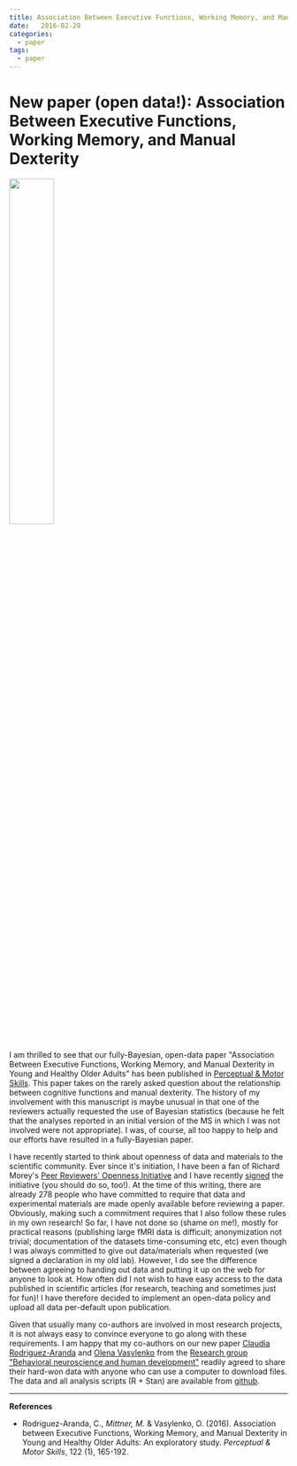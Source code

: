 ```yaml
---
title: Association Between Executive Functions, Working Memory, and Manual Dexterity
date:   2016-02-29
categories:   
  - paper
tags:   
  - paper
---
```

New paper (open data!): Association Between Executive Functions, Working Memory, and Manual Dexterity
=====================================================================================================

[![](/pics/kincog.png){.align-center
width="40.0%"}](http://pms.sagepub.com/content/122/1/165.abstract)

I am thrilled to see that our fully-Bayesian, open-data paper
\"Association Between Executive Functions, Working Memory, and Manual
Dexterity in Young and Healthy Older Adults\" has been published in
[Perceptual & Motor Skills](http://www.amsciepub.com/loi/pms). 
This paper takes on the rarely asked question about the
relationship between cognitive functions and manual dexterity. The
history of my involvement with this manuscript is maybe unusual in that
one of the reviewers actually requested the use of Bayesian statistics
(because he felt that the analyses reported in an initial version of the
MS in which I was not involved were not appropriate). I was, of course,
all too happy to help and our efforts have resulted in a fully-Bayesian
paper.

I have recently started to think about openness of data and materials to
the scientific community. Ever since it\'s initiation, I have been a fan
of Richard Morey\'s [Peer Reviewers\' Openness
Initiative](http://opennessinitiative.org/) and I have recently
[signed](https://opennessinitiative.org/signatories/) the initiative
(you should do so, too!). At the time of this writing, there are already
278 people who have committed to require that data and experimental
materials are made openly available before reviewing a paper. Obviously,
making such a commitment requires that I also follow these rules in my
own research! So far, I have not done so (shame on me!), mostly for
practical reasons (publishing large fMRI data is difficult;
anonymization not trivial; documentation of the datasets time-consuming
etc, etc) even though I was always committed to give out data/materials
when requested (we signed a declaration in my old lab). However, I do
see the difference between agreeing to handing out data and putting it
up on the web for anyone to look at. How often did I not wish to have
easy access to the data published in scientific articles (for research,
teaching and sometimes just for fun)! I have therefore decided to
implement an open-data policy and upload all data per-default upon
publication.

Given that usually many co-authors are involved in most research
projects, it is not always easy to convince everyone to go along with
these requirements. I am happy that my co-authors on our new paper
[Claudia
Rodriguez-Aranda](https://uit.no/om/enhet/ansatte/person?p_document_id=42307&p_dimension_id=88120)
and [Olena
Vasylenko](https://uit.no/om/enhet/ansatte/person?p_document_id=256295&p_dimension_id=88120)
from the [Research group \"Behavioral neuroscience and human
development\"](https://en.uit.no/forskning/forskningsgrupper/gruppe?p_document_id=345695)
readily agreed to share their hard-won data with anyone who can use a
computer to download files. The data and all analysis scripts (R + Stan)
are available from
[github](https://github.com/ihrke/2016-executive-functions-manual-dexterity).

------------------------------------------------------------------------

**References**

- Rodriguez-Aranda, C., *Mittner, M.* & Vasylenko, O. (2016).
Association between Executive Functions, Working Memory, and Manual
Dexterity in Young and Healthy Older Adults: An exploratory study.
*Perceptual & Motor Skills*, 122 (1), 165-192.
